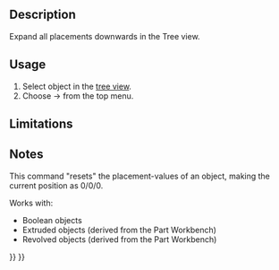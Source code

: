 <languages/>

{{Docnav
|[[OpenSCAD_Edgestofaces|Convert Edges To Faces]]
|[[OpenSCAD_ExplodeGroup|Explode Group]]
|[[OpenSCAD_Workbench|OpenSCAD]]
|IconL=OpenSCAD_Edgestofaces.svg
|IconR=OpenSCAD_ExplodeGroup.svg
|IconC=Workbench_OpenSCAD.svg
}}

{{GuiCommand
|Name=OpenSCAD ExpandPlacements
|MenuLocation=OpenSCAD → Expand Placements‏‎
|Workbenches=[[OpenSCAD_Workbench|OpenSCAD]]
}}

==Description== 

Expand all placements downwards in the Tree view.

==Usage== 

# Select object in the [[Tree_view|tree view]].
# Choose {{KEY|OpenSCAD}} → {{KEY|[[Image:OpenSCAD_ExpandPlacements.svg|32px]] Expand Placements}} from the top menu.

==Limitations==


==Notes== 

This command "resets" the placement-values of an object, making the current position as 0/0/0.

Works with:
* Boolean objects
* Extruded objects (derived from the Part Workbench)
* Revolved objects (derived from the Part Workbench)


{{Docnav
|[[OpenSCAD_Edgestofaces|Convert Edges To Faces]]
|[[OpenSCAD_ExplodeGroup|Explode Group]]
|[[OpenSCAD_Workbench|OpenSCAD]]
|IconL=OpenSCAD_Edgestofaces.svg
|IconR=OpenSCAD_ExplodeGroup.svg
|IconC=Workbench_OpenSCAD.svg
}}

{{OpenSCAD_Tools_navi{{#translation:}}}}
{{Userdocnavi{{#translation:}}}}